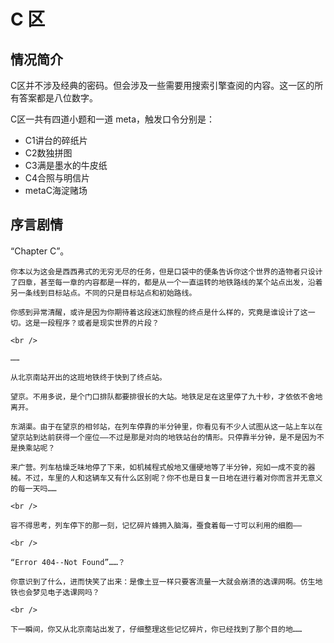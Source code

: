 # C 区

## 情况简介

C区并不涉及经典的密码。但会涉及一些需要用搜索引擎查阅的内容。这一区的所有答案都是八位数字。

C区一共有四道小题和一道 meta，触发口令分别是：

- C1讲台的碎纸片
- C2数独拼图
- C3满是墨水的牛皮纸
- C4合照与明信片
- metaC海淀赌场

## 序言剧情

<div className="text-red-700">
    “Chapter C”。

    你本以为这会是西西弗式的无穷无尽的任务，但是口袋中的便条告诉你这个世界的造物者只设计了四章，甚至每一章的内容都是一样的，都是从一个一直运转的地铁路线的某个站点出发，沿着另一条线到目标站点。不同的只是目标站点和初始路线。

    你感到异常清醒，或许是因为你期待着这段迷幻旅程的终点是什么样的，究竟是谁设计了这一切。这是一段程序？或者是现实世界的片段？

    <br />

    ……

    从北京南站开出的这班地铁终于快到了终点站。

    望京。不用多说，是个门口排队都要排很长的大站。地铁足足在这里停了九十秒，才依依不舍地离开。

    东湖渠。由于在望京的相邻站，在列车停靠的半分钟里，你看见有不少人试图从这一站上车以在望京站到达前获得一个座位——不过是那是对向的地铁站台的情形。只停靠半分钟，是不是因为不是换乘站呢？

    来广营。列车枯燥乏味地停了下来，如机械程式般地又僵硬地等了半分钟，宛如一成不变的器械。不过，车里的人和这辆车又有什么区别呢？你不也是日复一日地在进行着对你而言并无意义的每一天吗……

    <br />

    容不得思考，列车停下的那一刻，记忆碎片蜂拥入脑海，蚕食着每一寸可以利用的细胞——

    <br />

    “Error 404--Not Found”……？

    你意识到了什么，进而快笑了出来：是像土豆一样只要客流量一大就会崩溃的选课网啊。仿生地铁也会梦见电子选课网吗？

    <br />

    下一瞬间，你又从北京南站出发了，仔细整理这些记忆碎片，你已经找到了那个目的地……

</div>
